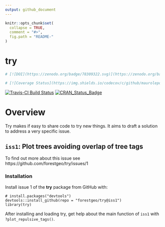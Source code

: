 ```yaml
---
output: github_document
---
```


<!-- Don't edit README.md; instead, edit README.Rmd -->

```r
knitr::opts_chunk$set(
  collapse = TRUE,
  comment = "#>",
  fig.path = "README-"
)
```

# try

```r
# [![DOI](https://zenodo.org/badge/78309322.svg)](https://zenodo.org/badge/latestdoi/78309322)

# [![Coverage Status](https://img.shields.io/codecov/c/github/maurolepore/try/master.svg)](https://codecov.io/github/maurolepore/try?branch=master)
```

[![Travis-CI Build Status](https://travis-ci.org/maurolepore/try.svg?branch=master)](https://travis-ci.org/maurolepore/try) [![CRAN\_Status\_Badge](http://www.r-pkg.org/badges/version/try)](https://cran.r-project.org/package=try)

# Overview

Try makes if  easy to share code to try new things. It aims to draft a solution to address a very specific issue.

## `iss1`: Plot trees avoiding overlap of tree tags

To find out more about this issue see https://github.com/forestgeo/try/issues/1

### Installation

Install issue 1 of the __try__ package from GitHub with:

```
# install.packages("devtools")
devtools::install_github(repo = "forestgeo/try@iss1")
library(try)
```

After installing and loading try, get help about the main function of `iss1` with `?plot_repulsive_tags()`.
